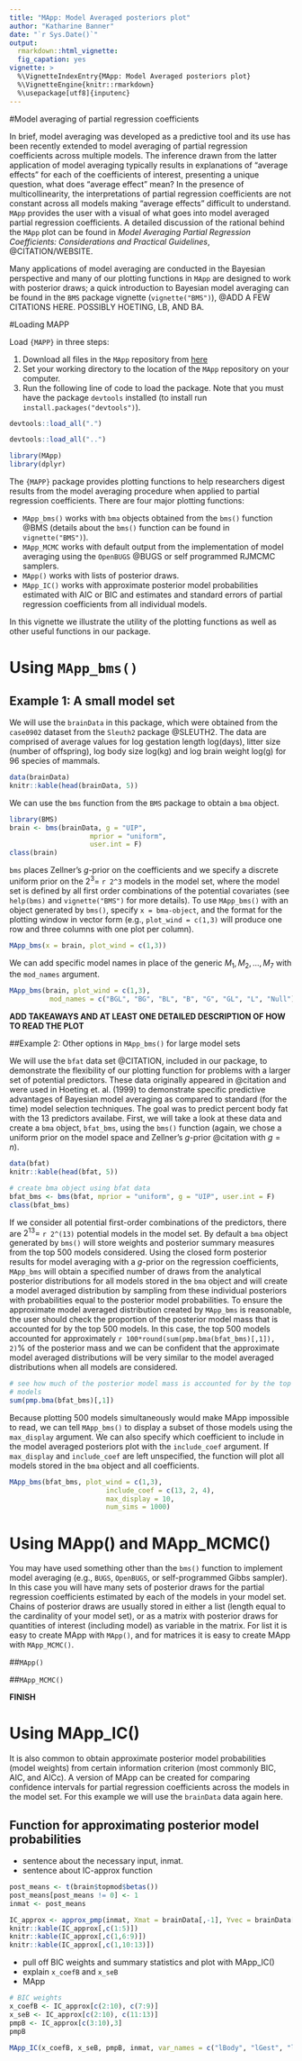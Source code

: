 ```yaml
---
title: "MApp: Model Averaged posteriors plot"
author: "Katharine Banner"
date: "`r Sys.Date()`"
output: 
  rmarkdown::html_vignette:
  fig_capation: yes
vignette: >
  %\VignetteIndexEntry{MApp: Model Averaged posteriors plot}
  %\VignetteEngine{knitr::rmarkdown}
  %\usepackage[utf8]{inputenc}
---
```


#Model averaging of partial regression coefficients

In brief, model averaging was developed as a predictive tool and its use has been recently extended to model averaging of partial regression coefficients across multiple models. The inference drawn from the latter application of model averaging typically results in explanations of "average effects" for each of the coefficients of interest, presenting a unique question, what does "average effect" mean? In the presence of multicollinearity, the interpretations of partial regression coefficients are not constant across all models making "average effects" difficult to understand. `MApp` provides the user with a visual of what goes into model averaged partial regression coefficients. A detailed discussion of the rational behind the `MApp` plot can be found in _Model Averaging Partial Regression Coefficients: Considerations and Practical Guidelines_, @CITATION/WEBSITE. 

Many applications of model averaging are conducted in the Bayesian perspective and many of our plotting functions in `MApp` are designed to work with posterior draws; a quick introduction to Bayesian model averaging can be found in the `BMS` package vignette (`vignette("BMS")`), @ADD A FEW CITATIONS HERE. POSSIBLY HOETING, LB, AND BA. 


#Loading MAPP


Load `{MAPP}` in three steps: 

1. Download all files in the `MApp` repository from [here](https://github.com/kbanner14/MApp-Rpackage/tree/master/MApp)
2. Set your working directory to the location of the `MApp` repository on your computer. 
3. Run the following line of code to load the package. Note that you must have the package `devtools` installed (to install run `install.packages("devtools")`).

```r
devtools::load_all(".")
```


```r
devtools::load_all("..")
```


```r
library(MApp)
library(dplyr)
```



The `{MAPP}` package provides plotting functions to help researchers digest results from the model averaging procedure when applied to partial regression coefficients. There are four major plotting functions:  

- `MApp_bms()` works with `bma` objects obtained from the `bms()` function @BMS (details about the `bms()` function can be found in `vignette("BMS")`).
- `MApp_MCMC` works with default output from the implementation of model averaging using the `OpenBUGS` @BUGS or self programmed RJMCMC samplers. 
- `MApp()` works with lists of posterior draws. 
- `MApp_IC()` works with approximate posterior model probabilities estimated with AIC or BIC and estimates and standard errors of partial regression coefficients from all individual models. 

In this vignette we illustrate the utility of the plotting functions as well as other useful functions in our package. 


# Using `MApp_bms()`

## Example 1: A small model set
We will use the `brainData` in this package, which were obtained from the `case0902` dataset from the `Sleuth2` package @SLEUTH2. The data are comprised of average values for log gestation length log(days), litter size (number of offspring), log body size log(kg) and log brain weight log(g) for 96 species of mammals. 

```r
data(brainData)
knitr::kable(head(brainData, 5))
```

We can use the `bms` function from the `BMS` package to obtain a `bma` object. 

```r
library(BMS)
brain <- bms(brainData, g = "UIP", 
                    mprior = "uniform", 
                    user.int = F)
class(brain)
```

`bms` places Zellner's $g$-prior on the coefficients and we specify a discrete uniform prior on the  $2^3=$ `r 2^3` models in the model set, where the model set is defined by all first order combinations of the potential covariates (see `help(bms)` and `vignette("BMS")` for more details). To use `MApp_bms()` with an object generated by `bms()`, specify `x = bma-object`, and the format for the plotting window in vector form (e.g., `plot_wind = c(1,3)` will produce one row and three columns with one plot per column).

```r
MApp_bms(x = brain, plot_wind = c(1,3))
```



We can add specific model names in place of the generic $M_1, M_2,..., M_7$ with the `mod_names` argument. 

```r
MApp_bms(brain, plot_wind = c(1,3), 
          mod_names = c("BGL", "BG", "BL", "B", "G", "GL", "L", "Null"))

```

__ADD TAKEAWAYS AND AT LEAST ONE DETAILED DESCRIPTION OF HOW TO READ THE PLOT__ 

##Example 2: Other options in `MApp_bms()` for large model sets

We will use the `bfat` data set @CITATION, included in our package, to demonstrate the flexibility of our plotting function for problems with a larger set of potential predictors. These data originally appeared in @citation and were used in Hoeting et. al. (1999) to demonstrate specific predictive advantages of Bayesian model averaging as compared to standard (for the time) model selection techniques. The goal was to predict percent body fat with the 13 predictors availabe. First, we will take a look at these data and create a `bma` object, `bfat_bms`, using the `bms()` function (again, we chose a uniform prior on the model space and Zellner's $g$-prior @citation with $g = n$).

```r
data(bfat)
knitr::kable(head(bfat, 5))

# create bma object using bfat data
bfat_bms <- bms(bfat, mprior = "uniform", g = "UIP", user.int = F)
class(bfat_bms)
```

If we consider all potential first-order combinations of the predictors, there are $2^{13} =$ `r 2^(13)` potential models in the model set. By default a `bma` object generated by `bms()` will store weights and posterior summary measures from the top 500 models considered. Using the closed form posterior results for model averaging with a $g$-prior on the regression coefficients, `MApp_bms` will obtain a specified number of draws from the analytical posterior distributions for all models stored in the `bma` object and will create a model averaged distribution by sampling from these individual posteriors with probabilities equal to the posterior model probabilities. To ensure the approximate model averaged distribution created by `MApp_bms` is reasonable, the user should check the proportion of the posterior model mass that is accounted for by the top 500 models. In this case, the top 500 models accounted for approximately `r 100*round(sum(pmp.bma(bfat_bms)[,1]), 2)`% of the posterior mass and we can be confident that the approximate model averaged distributions will be very similar to the model averaged distributions when all models are considered. 

```r
# see how much of the posterior model mass is accounted for by the top 500
# models
sum(pmp.bma(bfat_bms)[,1])
```


Because plotting 500 models simultaneously would make MApp impossible to read, we can tell `MApp_bms()` to display a subset of those models using the `max_display` argument.  We can also specify which coefficient to include in the model averaged posteriors plot with the `include_coef` argument. If `max_display` and `include_coef` are left unspecified, the function will plot all models stored in the `bma` object and all coefficients. 

<!-- 
Because the object we are using in `MApp_bms` includes information from the top 500 models, the posterior distribution for the model averaged partial regression coefficients will be generated according to those top 500 models. 
-->  


```r
MApp_bms(bfat_bms, plot_wind = c(1,3), 
                        include_coef = c(13, 2, 4), 
                        max_display = 10, 
                        num_sims = 1000)
```



# Using MApp() and MApp_MCMC()

You may have used something other than the `bms()` function to implement model averaging (e.g., `BUGS`, `OpenBUGS`, or self-programmed Gibbs sampler). In this case you will have many sets of posterior draws for the partial regression coefficients estimated by each of the models in your model set. Chains of posterior draws are usually stored in either a list (length equal to the cardinality of your model set), or as a matrix with posterior draws for quantities of interest (including model) as variable in the matrix. For list it is easy to create MApp with `MApp()`, and for matrices it is easy to create MApp with `MApp_MCMC()`.  

##`MApp()`



##`MApp_MCMC()`

__FINISH__


# Using MApp_IC()

It is also common to obtain approximate posterior model probabilities (model weights) from certain information criterion (most commonly BIC, AIC, and AICc). A version of MApp can be created for comparing confidence intervals for partial regression coefficients across the models in the model set. For this example we will use the `brainData` data again here.  

## Function for approximating posterior model probabilities

- sentence about the necessary input, inmat. 
- sentence about IC-approx function 

```r
post_means <- t(brain$topmod$betas())
post_means[post_means != 0] <- 1
inmat <- post_means

IC_approx <- approx_pmp(inmat, Xmat = brainData[,-1], Yvec = brainData[,1])
knitr::kable(IC_approx[,c(1:5)])
knitr::kable(IC_approx[,c(1,6:9)])
knitr::kable(IC_approx[,c(1,10:13)])
```


- pull off BIC weights and summary statistics and plot with MApp_IC()
- explain `x_coefB` and `x_seB`
- MApp 

```r
# BIC weights
x_coefB <- IC_approx[c(2:10), c(7:9)]
x_seB <- IC_approx[c(2:10), c(11:13)]
pmpB <- IC_approx[c(3:10),3]
pmpB

MApp_IC(x_coefB, x_seB, pmpB, inmat, var_names = c("lBody", "lGest", "litter"))
```
